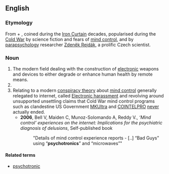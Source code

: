 ==English==

===Etymology===
From {{m|en|psyche}} + {{m|en|electronic}}, coined during the [[Iron Curtain]] decades, popularised during the [[Cold War]] by science fiction and fears of [[mind control]], and by [[parapsychology]] researcher [[w:Zdeněk Rejdák|Zdeněk Rejdák]], a prolific Czech scientist.

===Noun===
{{en-noun|-}}
{{wikipedia}}
# The modern field dealing with the construction of [[electronic]] weapons and devices to either degrade or enhance human health by remote means.
# {{synonym of|parapsychology|lang=en}}
# Relating to a modern [[conspiracy theory]] about [[mind control]] generally relegated to internet, called [[w:Electronic harassment|Electronic harassment]] and revolving around unsupported unsettling claims that Cold War mind control programs such as clandestine US Government [[w:Project_MKUltra#Electronics|MKUltra]] and [[w:COINTELPRO|COINTELPRO]] [[w:Project_MKUltra#Aftermath|never]] actually ended.
#* '''2006''', Bell V, Maiden C, Munoz-Solomando A, Reddy V., ''‘Mind control’ experiences on the internet: Implications for the psychiatric diagnosis of delusions'', Self-published book
#*:"Details of mind control experience reports - [..] “Bad Guys” using “'''psychotronics'''” and “microwaves”"

====Related terms====
* [[psychotronic]]